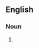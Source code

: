 ==English==

===Noun===
{{head|en|noun plural form|head=[[A]] [[game]]s}}

# {{plural of|A game|lang=en}}